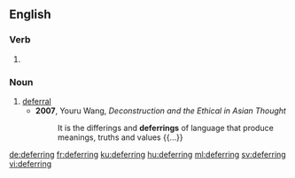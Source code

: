 ==English==

===Verb===
{{head|en|present participle}}

# {{present participle of|defer|lang=en|nocat=1}}

===Noun===
{{en-noun}}

# [[deferral]]
#* '''2007''', Youru Wang, ''Deconstruction and the Ethical in Asian Thought''
#*: It is the differings and '''deferrings''' of language that produce meanings, truths and values {{...}}

[[de:deferring]]
[[fr:deferring]]
[[ku:deferring]]
[[hu:deferring]]
[[ml:deferring]]
[[sv:deferring]]
[[vi:deferring]]